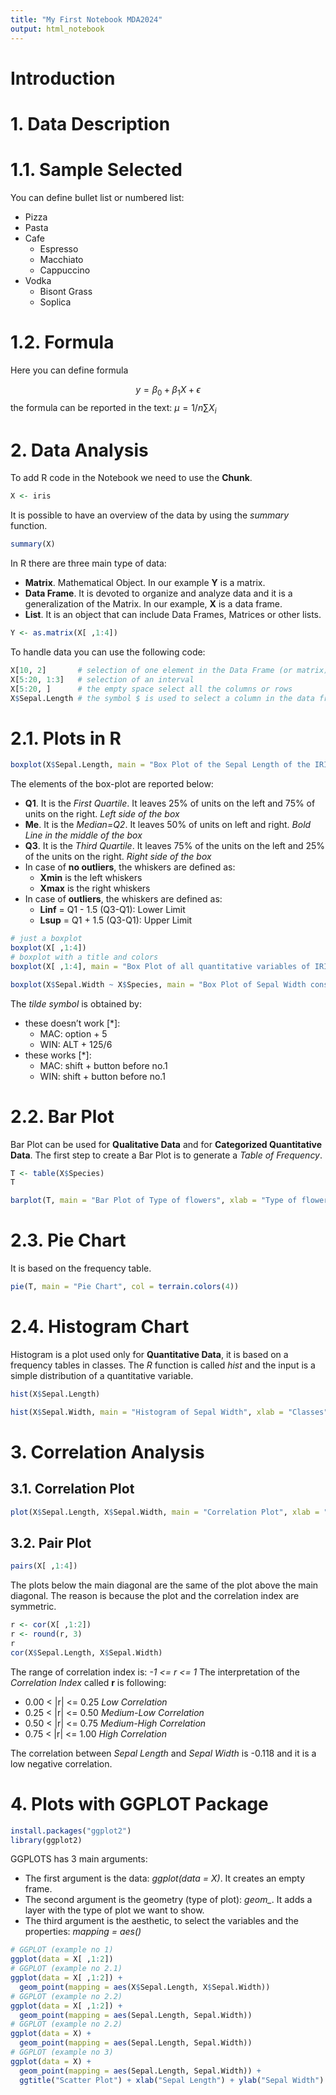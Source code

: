 ```yaml
---
title: "My First Notebook MDA2024"
output: html_notebook
---
```


# Introduction


# 1. Data Description

# 1.1. Sample Selected

You can define bullet list or numbered list:

- Pizza
- Pasta
- Cafe
  - Espresso
  - Macchiato
  - Cappuccino
- Vodka
  - Bisont Grass
  - Soplica

# 1.2. Formula

Here you can define formula

$$ y = \beta_0 + \beta_1X + \epsilon $$
the formula can be reported in the text: $\mu = 1/n \sum X_i$

# 2. Data Analysis
To add R code in the Notebook we need to use the **Chunk**.

```r
X <- iris
```

It is possible to have an overview of the data by using the *summary* function.

```r
summary(X)
```
In R there are three main type of data:

- **Matrix**. Mathematical Object. In our example **Y** is a matrix.
- **Data Frame**. It is devoted to organize and analyze data and it is a generalization of the Matrix. In our example, **X** is a data frame.
- **List**. It is an object that can include Data Frames, Matrices or other lists.

```r
Y <- as.matrix(X[ ,1:4])
```

To handle data you can use the following code:

```r
X[10, 2]       # selection of one element in the Data Frame (or matrix)
X[5:20, 1:3]   # selection of an interval
X[5:20, ]      # the empty space select all the columns or rows
X$Sepal.Length # the symbol $ is used to select a column in the data frame
```
# 2.1. Plots in R

```r
boxplot(X$Sepal.Length, main = "Box Plot of the Sepal Length of the IRIS Flowers", col = "blue", horizontal = T)
```
The elements of the box-plot are reported below:

- **Q1**. It is the *First Quartile*. It leaves 25% of units on the left and 75% of units on the right. *Left side of the box*
- **Me**. It is the *Median=Q2*. It leaves 50% of units on left and right. *Bold Line in the middle of the box*
- **Q3**. It is the *Third Quartile*. It leaves 75% of the units on the left and 25% of the units on the right. *Right side of the box*
- In case of **no outliers**, the whiskers are defined as:
  - **Xmin** is the left whiskers
  - **Xmax** is the right whiskers
- In case of **outliers**, the whiskers are defined as:
  - **Linf** = Q1 - 1.5 (Q3-Q1): Lower Limit
  - **Lsup** = Q1 + 1.5 (Q3-Q1): Upper Limit
  
```r
# just a boxplot
boxplot(X[ ,1:4])
# boxplot with a title and colors
boxplot(X[ ,1:4], main = "Box Plot of all quantitative variables of IRIS data", col = terrain.colors(4))
```
  
```r
boxplot(X$Sepal.Width ~ X$Species, main = "Box Plot of Sepal Width considering the 3 types of flowers", xlab = "Type of IRIS Flowers", ylab = "Sepal Width", col = terrain.colors(4))
```

The *tilde symbol* is obtained by:

- these doesn't work [*]:
  - MAC: option + 5
  - WIN: ALT + 125/6
- these works [*]:
  - MAC: shift + button before no.1
  - WIN: shift + button before no.1

# 2.2. Bar Plot

Bar Plot can be used for **Qualitative Data** and for **Categorized Quantitative Data**. The first step to create a Bar Plot is to generate a *Table of Frequency*.

```r
T <- table(X$Species)
T
```

```r
barplot(T, main = "Bar Plot of Type of flowers", xlab = "Type of flowers", ylab = "Absolute Frequency", col = terrain.colors(4))
```

# 2.3. Pie Chart

It is based on the frequency table.

```r
pie(T, main = "Pie Chart", col = terrain.colors(4))
```

# 2.4. Histogram Chart

Histogram is a plot used only for **Quantitative Data**, it is based on a frequency tables in classes. The *R* function is called *hist* and the input is a simple distribution of a quantitative variable.

```r
hist(X$Sepal.Length)
```

```r
hist(X$Sepal.Width, main = "Histogram of Sepal Width", xlab = "Classes", ylab = "Absolute Frequency", col = "lightgreen", border = "blue")
```

# 3. Correlation Analysis


## 3.1. Correlation Plot

```r
plot(X$Sepal.Length, X$Sepal.Width, main = "Correlation Plot", xlab = "Sepal Length", ylab = "Sepal Width")
```

## 3.2. Pair Plot

```r
pairs(X[ ,1:4])
```

The plots below the main diagonal are the same of the plot above the main diagonal. The reason is because the plot and the correlation index are symmetric.

```r
r <- cor(X[ ,1:2])
r <- round(r, 3)
r
cor(X$Sepal.Length, X$Sepal.Width)

```

The range of correlation index is: *-1 <= r <= 1*
The interpretation of the *Correlation Index* called **r** is following:

- 0.00 < |r| <= 0.25 *Low Correlation*
- 0.25 < |r| <= 0.50 *Medium-Low Correlation*
- 0.50 < |r| <= 0.75 *Medium-High Correlation*
- 0.75 < |r| <= 1.00 *High Correlation*

The correlation between *Sepal Length* and *Sepal Width* is -0.118 and it is a low negative correlation.

# 4. Plots with GGPLOT Package

```r
install.packages("ggplot2")
library(ggplot2)
```

GGPLOTS has 3 main arguments:

- The first argument is the data: *ggplot(data = X)*. It creates an empty frame.
- The second argument is the geometry (type of plot): *geom_*. It adds a layer with the type of plot we want to show.
- The third argument is the aesthetic, to select the variables and the properties: *mapping = aes()*

```r
# GGPLOT (example no 1)
ggplot(data = X[ ,1:2])
# GGPLOT (example no 2.1)
ggplot(data = X[ ,1:2]) +
  geom_point(mapping = aes(X$Sepal.Length, X$Sepal.Width))
# GGPLOT (example no 2.2)
ggplot(data = X[ ,1:2]) +
  geom_point(mapping = aes(Sepal.Length, Sepal.Width))
# GGPLOT (example no 2.2)
ggplot(data = X) +
  geom_point(mapping = aes(Sepal.Length, Sepal.Width))
# GGPLOT (example no 3)
ggplot(data = X) +
  geom_point(mapping = aes(Sepal.Length, Sepal.Width)) +
  ggtitle("Scatter Plot") + xlab("Sepal Length") + ylab("Sepal Width")
```




